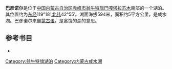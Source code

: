 '''巴彦诺尔'''是位于[[中国|中国]][[内蒙古自治区|内蒙古自治区]][[赤峰市|赤峰市]][[翁牛特旗|翁牛特旗]][[巴嘎塔拉苏木|巴嘎塔拉苏木]]南部的一个湖泊。其位置约为[[东经|东经]]119°18′,[[北纬|北纬]]42°55′。湖面海拔594米，面积约5平方公里，是咸水湖。巴彦诺尔来自[[蒙古语|蒙古语]]，是富饶的湖的意思。
== 参考书目 ==
*{{cite book|author=牧寒 |title=《内蒙古湖泊》 |year=2003 |publisher=内蒙古人民出版社 |isbn=9787204039883  }}
{{内蒙古小作品}}

[[Category:翁牛特旗湖泊|Category:翁牛特旗湖泊]]
[[Category:内蒙古咸水湖|Category:内蒙古咸水湖]]